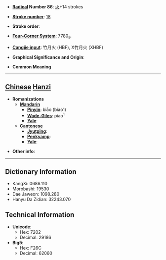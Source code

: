 * '''[[Wiktionary:Chinese radical index| Radical]] Number 86''': [[Wiktionary:Chinese radical index 火|火]]+14 strokes

* '''[[Wiktionary:Chinese total strokes index|Stroke number]]''': [[Wiktionary:Chinese total strokes index 18|18]]

* '''Stroke order''': 

* '''[[Wiktionary:Chinese four corner index|Four-Corner System]]''': 7780<sub>9</sub>

* '''[[Wiktionary:Chinese Cangjie index|Cangjie input]]''': 竹月火 (HBF), X竹月火 (XHBF)

* '''Graphical Significance and Origin''': 

* '''Common Meaning'''

----

== [[Chinese]] [[Hanzi]] ==

* '''Romanizations'''
** '''[[Mandarin]]'''
*** '''[[Pinyin]]''': biāo (biao1)
*** '''[[Wade-Giles]]''': piao<sup>1</sup>
*** '''[[Yale]]''': 
** '''[[Cantonese]]'''
*** '''[[Jyutping]]''':
*** '''[[Penkyamp]]''': 
*** '''[[Yale]]''': 

* '''Other info''': 

----

== Dictionary Information ==

* KangXi: 0686.110
* Morobashi: 19530
* Dae Jaweon: 1098.280
* Hanyu Da Zidian: 32243.070

== Technical Information ==

* '''Unicode''':
** Hex: 7202
** Decimal: 29186
* '''Big5''':
** Hex: F26C
** Decimal: 62060